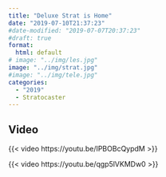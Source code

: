 ```yaml
---
title: "Deluxe Strat is Home"
date: "2019-07-10T21:37:23"
#date-modified: "2019-07-07T20:37:23"
#draft: true
format: 
  html: default
# image: "../img/les.jpg"
image: "../img/strat.jpg"
#image: "../img/tele.jpg"
categories:
  - "2019"
  - Stratocaster
---
```


## Video

{{< video https://youtu.be/IPBOBcQypdM >}}

{{< video https://youtu.be/qgp5lVKMDw0 >}}
